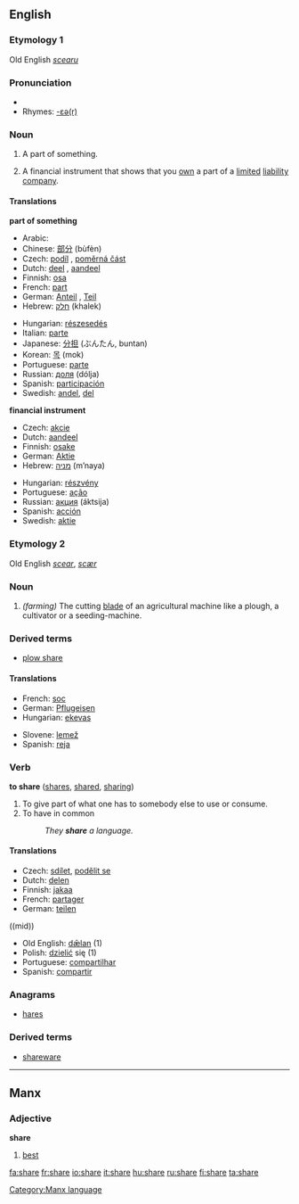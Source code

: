 ==English==

{{rank|class|century|sorry|986|share|working|breath|camp}}

===Etymology 1===
Old English ''[[scearu]]''

===Pronunciation===
*{{audio|en-us-share.ogg|Audio (US)}}
*Rhymes: [[Rhymes:English:-ɛə(r)|-ɛə(r)]]

===Noun===
{{en-noun-reg}}

# A part of something.
# {{finance}} A financial instrument that shows that you [[own]] a part of a [[limited]] [[liability]] [[company]].

====Translations====
'''part of something'''
{{top}}
*Arabic: {{ARchar|[[نصيب]]}} {{IPAchar|(naʂíb)}} {{m}}
*Chinese: [[部分]] (bùfèn)
*Czech: [[podíl]] {{m}}, [[poměrná část]] {{f}}
*Dutch: [[deel]] {{n}}, [[aandeel]] {{n}}
*Finnish: [[osa#Finnish|osa]]
*French: [[part#French|part]] {{f}}
*German: [[Anteil]] {{m}}, [[Teil]] {{m}}
*Hebrew: [[חלק]] (khalek) {{m}}
{{mid}}
*Hungarian: [[részesedés]]
*Italian: [[parte#Italian|parte]] {{f}}
*Japanese: [[分担]] (ぶんたん, buntan)
*Korean: [[목]] (mok)
*Portuguese: [[parte#Portuguese|parte]] {{f}}
*Russian: [[доля]] (dólja) {{f}}
*Spanish: [[participación]] {{f}}
*Swedish: [[andel]], [[del#Swedish|del]]
{{bottom}}

'''financial instrument'''
{{top}}
*Czech: [[akcie]] {{f}}
*Dutch: [[aandeel]] {{n}}
*Finnish: [[osake]]
*German: [[Aktie]] {{f}}
*Hebrew: [[מניה]] (m’naya) {{f}}
{{mid}}
*Hungarian: [[részvény]]
*Portuguese: [[ação]] {{f}}
*Russian: [[акция]] (áktsija) {{f}}
*Spanish: [[acción]] {{f}}
*Swedish: [[aktie]]
{{bottom}}

===Etymology 2===
Old English ''[[scear]]'', ''[[scær]]''

===Noun===
{{en-noun-reg}}

# ''(farming)'' The cutting [[blade]] of an agricultural machine like a plough, a cultivator or a seeding-machine.

===Derived terms===
*[[plow share]]

====Translations====
{{top}}
*French: [[soc]] {{m}}
*German: [[Pflugeisen]] {{n}}
*Hungarian: [[eke]][[vas]]
{{mid}}
*Slovene: [[lemež]] {{m}}
*Spanish: [[reja]] {{f}}
{{bottom}}

===Verb===
'''to share''' ([[shares]], [[shared]], [[sharing]])

#To give part of what one has to somebody else to use or consume.
#To have in common
#:''They '''share''' a language.''

====Translations====
{{top}}
*Czech: [[sdílet]], [[podělit se]]
*Dutch: [[delen]]
*Finnish: [[jakaa]]
*French: [[partager]]
*German: [[teilen]]
((mid))
*Old English: [[dælan|dǣlan]] (1)
*Polish: [[dzielić]] się (1)
*Portuguese: [[compartilhar]]
*Spanish: [[compartir]]
{{bottom}}

===Anagrams===
*[[hares]]

===Derived terms===
*[[shareware]]

----

==Manx==
===Adjective===
'''share'''

# [[best]]


[[Category:Manx language]]

[[fa:share]]
[[fr:share]]
[[io:share]]
[[it:share]]
[[hu:share]]
[[ru:share]]
[[fi:share]]
[[ta:share]]